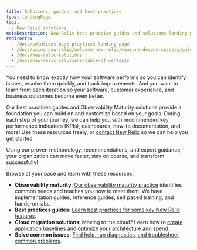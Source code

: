 ```yaml
---
title: Solutions, guides, and best practices
type: landingPage
tags:
  - New Relic solutions
metaDescription: New Relic best practice guides and solutions landing page.
redirects:
  - /docs/solutions-best-practices-landing-page
  - /docs/using-new-relic/welcome-new-relic/measure-devops-success/guide-measuring-devops-success
  - /docs/new-relic-solutions
  - /docs/new-relic-solutions/table-of-contents
---
```


You need to know exactly how your software performs so you can identify issues, resolve them quickly, and track improvements. And you want to learn from each iteration so your software, customer experience, and business outcomes become even better.

Our best practices guides and Observability Maturity solutions provide a foundation you can build on and customize based on your goals. During each step of your journey, we can help you with recommended key performance indicators (KPIs), dashboards, how-to documentation, and more! Use these resources freely, or [contact New Relic](https://newrelic.com/contact-sales) so we can help you get started.

Using our proven methodology, recommendations, and expert guidance, your organization can move faster, stay on course, and transform successfully!

Browse at your pace and learn with these resources:

* **Observability maturity**: [Our observability maturity practice](/docs/new-relic-solutions/observability-maturity/introduction) identifies common needs and teaches you how to meet them. We have implementation guides, reference guides, self paced training, and hands-on labs.
* **Best practices guides**: [Learn best practices for some key New Relic features](/docs/new-relic-solutions/best-practices-guides).
* **Cloud migration solutions**: Moving to the cloud? Learn how to [create application baselines](/docs/new-relic-solutions/new-relic-solutions/create-application-baselines) and [optimize your architecture and spend](/docs/new-relic-solutions/new-relic-solutions/optimize-cloud-architecture-spend-continuously-improve-your-modern-cloud-environment).
* **Solve common issues**: [Find help, run diagnostics, and troubleshoot common problems](/docs/new-relic-solutions/solve-common-issues/find-help-use-support-portal).
